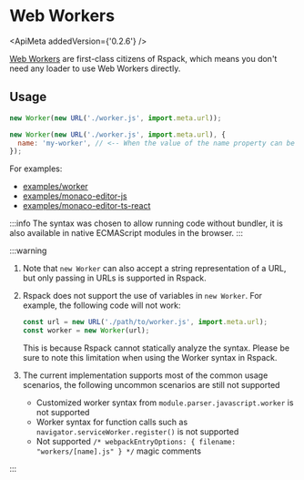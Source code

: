 
<WebpackLicense from="https://webpack.js.org/guides/web-workers/" />

# Web Workers

<ApiMeta addedVersion={'0.2.6'} />

[Web Workers](https://developer.mozilla.org/en-US/docs/Web/API/Web_Workers_API/Using_web_workers) are first-class citizens of Rspack, which means you don't need any loader to use Web Workers directly.

## Usage

```js
new Worker(new URL('./worker.js', import.meta.url));
```

```js
new Worker(new URL('./worker.js', import.meta.url), {
  name: 'my-worker', // <-- When the value of the name property can be statically analyzed, the worker's chunk name can be customized with this property to replace the [name] placeholder when the chunk file is generated
});
```

For examples:

- [examples/worker](https://github.com/rspack-contrib/rspack-examples/tree/main/rspack/worker)
- [examples/monaco-editor-js](https://github.com/rspack-contrib/rspack-examples/tree/main/rspack/monaco-editor-js)
- [examples/monaco-editor-ts-react](https://github.com/rspack-contrib/rspack-examples/tree/main/rspack/monaco-editor-ts-react)

:::info
The syntax was chosen to allow running code without bundler, it is also available in native ECMAScript modules in the browser.
:::

:::warning

1. Note that `new Worker` can also accept a string representation of a URL, but only passing in URLs is supported in Rspack.
2. Rspack does not support the use of variables in `new Worker`. For example, the following code will not work:

   ```js
   const url = new URL('./path/to/worker.js', import.meta.url);
   const worker = new Worker(url);
   ```

   This is because Rspack cannot statically analyze the syntax. Please be sure to note this limitation when using the Worker syntax in Rspack.

3. The current implementation supports most of the common usage scenarios, the following uncommon scenarios are still not supported
   - Customized worker syntax from `module.parser.javascript.worker` is not supported
   - Worker syntax for function calls such as `navigator.serviceWorker.register()` is not supported
   - Not supported `/* webpackEntryOptions: { filename: "workers/[name].js" } */` magic comments

:::
